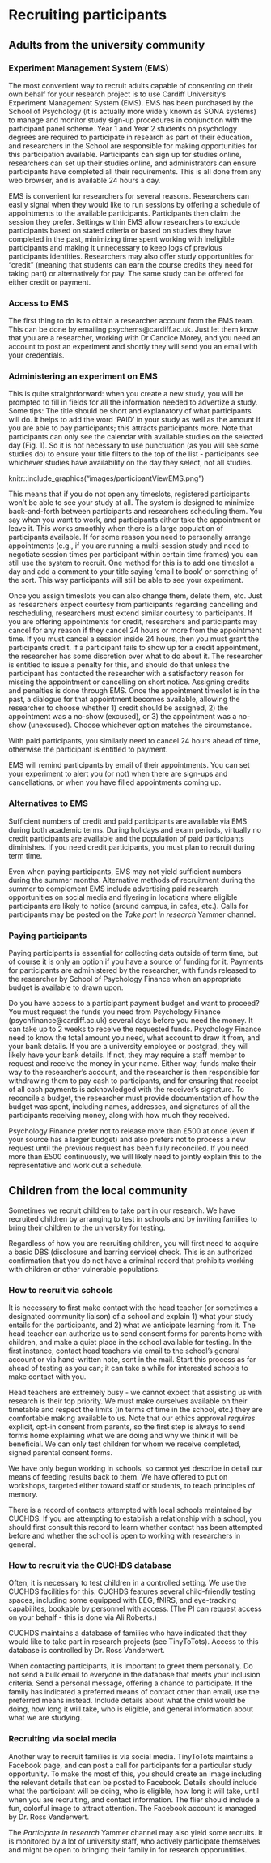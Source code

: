 # Recruiting participants

## Adults from the university community

### Experiment Management System (EMS)

The most convenient way to recruit adults capable of consenting on their own behalf for your research project is to use Cardiff University's Experiment Management System (EMS). EMS has been purchased by the School of Psychology (it is actually more widely known as SONA systems) to manage and monitor study sign-up procedures in conjunction with the participant panel scheme. Year 1 and Year 2 students on psychology degrees are required to participate in research as part of their education, and researchers in the School are responsible for making opportunities for this participation available. Participants can sign up for studies online, researchers can set up their studies online, and administrators can ensure participants have completed all their requirements. This is all done from any web browser, and is available 24 hours a day.  

EMS is convenient for researchers for several reasons. Researchers can easily signal when they would like to run sessions by offering a schedule of appointments to the available participants. Participants then claim the session they prefer. Settings within EMS allow researchers to exclude participants based on stated criteria or based on studies they have completed in the past, minimizing time spent working with ineligible participants and making it unnecessary to keep logs of previous participants identities. Researchers may also offer study opportunities for "credit" (meaning that students can earn the course credits they need for taking part) or alternatively for pay. The same study can be offered for either credit or payment.

### Access to EMS

The first thing to do is to obtain a researcher account from the EMS team. This can be done by emailing psychems@cardiff.ac.uk. Just let them know that you are a researcher, working with Dr Candice Morey, and you need an account to post an experiment and shortly they will send you an email with your credentials.

### Administering an experiment on EMS

This is quite straightforward: when you create a new study, you will be prompted to fill in fields for all the information needed to advertize a study. Some tips: The title should be short and explanatory of what participants will do. It helps to add the word ‘PAID’ in your study as well as the amount if you are able to pay participants; this attracts participants more. Note that participants can only see the calendar with available studies on the selected day (Fig. 1). So it is not necessary to use punctuation (as you will see some studies do) to ensure your title filters to the top of the list - participants see whichever studies have availability on the day they select, not all studies.

knitr::include_graphics("images/participantViewEMS.png")

This means that if you do not open any timeslots, registered participants won’t be able to see your study at all. The system is designed to minimize back-and-forth between participants and researchers scheduling them. You say when you want to work, and participants either take the appointment or leave it. This works smoothly when there is a large population of participants available. If for some reason you need to personally arrange appointments (e.g., if you are running a multi-session study and need to negotiate session times per participant within certain time frames) you can still use the system to recruit. One method for this is to add one timeslot a day and add a comment to your title saying ‘email to book’ or something of the sort. This way participants will still be able to see your experiment. 

Once you assign timeslots you can also change them, delete them, etc. Just as researchers expect courtesy from participants regarding cancelling and rescheduling, researchers must extend similar courtesy to participants. If you are offering appointments for credit, researchers and participants may cancel for any reason if they cancel 24 hours or more from the appointment time. If you must cancel a session inside 24 hours, then you must grant the participants credit. If a participant fails to show up for a credit appointment, the researcher has some discretion over what to do about it. The researcher is entitled to issue a penalty for this, and should do that unless the participant has contacted the researcher with a satisfactory reason for missing the appointment or cancelling on short notice. Assigning credits and penalties is done through EMS. Once the appointment timeslot is in the past, a dialogue for that appointment becomes available, allowing the researcher to choose whether 1) credit should be assigned, 2) the appointment was a no-show (excused), or 3) the appointment was a no-show (unexcused). Choose whichever option matches the circumstance.

With paid participants, you similarly need to cancel 24 hours ahead of time, otherwise the participant is entitled to payment.

EMS will remind participants by email of their appointments. You can set your experiment to alert you (or not) when there are sign-ups and cancellations, or when you have filled appointments coming up. 

### Alternatives to EMS

Sufficient numbers of credit and paid participants are available via EMS during both academic terms. During holidays and exam periods, virtually no credit participants are available and the population of paid participants diminishes. If you need credit participants, you must plan to recruit during term time. 

Even when paying participants, EMS may not yield sufficient numbers during the summer months. Alternative methods of recruitment during the summer to complement EMS include advertising paid research opportunities on social media and flyering in locations where eligible participants are likely to notice (around campus, in cafes, etc.). Calls for participants may be posted on the *Take part in research* Yammer channel. 

### Paying participants

Paying participants is essential for collecting data outside of term time, but of course it is only an option if you have a source of funding for it. Payments for participants are administered by the researcher, with funds released to the researcher by School of Psychology Finance when an appropriate budget is available to drawn upon.

Do you have access to a participant payment budget and want to proceed? You must request the funds you need from Psychology Finance (psychfinance@cardiff.ac.uk) several days before you need the money. It can take up to 2 weeks to receive the requested funds. Psychology Finance need to know the total amount you need, what account to draw it from, and your bank details. If you are a university employee or postgrad, they will likely have your bank details. If not, they may require a staff member to request and receive the money in your name. Either way, funds make their way to the researcher's account, and the researcher is then responsible for withdrawing them to pay cash to participants, and for ensuring that receipt of all cash payments is acknowledged with the receiver's signature. To reconcile a budget, the researcher must provide documentation of how the budget was spent, including names, addresses, and signatures of all the participants receiving money, along with how much they received.

Psychology Finance prefer not to release more than £500 at once (even if your source has a larger budget) and also prefers not to process a new request until the previous request has been fully reconciled. If you need more than £500 continuously, we will likely need to jointly explain this to the representative and work out a schedule.

## Children from the local community

Sometimes we recruit children to take part in our research. We have recruited children by arranging to test in schools and by inviting families to bring their children to the university for testing. 

Regardless of how you are recruiting children, you will first need to acquire a basic DBS (disclosure and barring service) check. This is an authorized confirmation that you do not have a criminal record that prohibits working with children or other vulnerable populations.

### How to recruit via schools

It is necessary to first make contact with the head teacher (or sometimes a designated community liaison) of a school and explain 1) what your study entails for the participants, and 2) what we anticipate learning from it. The head teacher can authorize us to send consent forms for parents home with children, and make a quiet place in the school available for testing. In the first instance, contact head teachers via email to the school's general account or via hand-written note, sent in the mail. Start this process as far ahead of testing as you can; it can take a while for interested schools to make contact with you.  

Head teachers are extremely busy - we cannot expect that assisting us with research is their top priority. We must make ourselves available on their timetable and respect the limits (in terms of time in the school, etc.) they are comfortable making available to us. Note that our ethics approval *requires* explicit, opt-in consent from parents, so the first step is always to send forms home explaining what we are doing and why we think it will be beneficial. We can only test children for whom we receive completed, signed parental consent forms.

We have only begun working in schools, so cannot yet describe in detail our means of feeding results back to them. We have offered to put on workshops, targeted either toward staff or students, to teach principles of memory. 

There is a record of contacts attempted with local schools maintained by CUCHDS. If you are attempting to establish a relationship with a school, you should first consult this record to learn whether contact has been attempted before and whether the school is open to working with researchers in general.

### How to recruit via the CUCHDS database

Often, it is necessary to test children in a controlled setting. We use the CUCHDS facilities for this. CUCHDS features several child-friendly testing spaces, including some equipped with EEG, fNIRS, and eye-tracking capabilites, bookable by personnel with access. (The PI can request access on your behalf - this is done via Ali Roberts.)

CUCHDS maintains a database of families who have indicated that they would like to take part in research projects (see TinyToTots). Access to this database is controlled by Dr. Ross Vanderwert. 

When contacting participants, it is important to greet them personally. Do not send a bulk email to everyone in the database that meets your inclusion criteria. Send a personal message, offering a chance to participate. If the family has indicated a preferred means of contact other than email, use the preferred means instead. Include details about what the child would be doing, how long it will take, who is eligible, and general information about what we are studying.

### Recruiting via social media

Another way to recruit families is via social media. TinyToTots maintains a Facebook page, and can post a call for participants for a particular study opportunity. To make the most of this, you should create an image including the relevant details that can be posted to Facebook. Details should include what the participant will be doing, who is eligible, how long it will take, until when you are recruiting, and contact information. The flier should include a fun, colorful image to attract attention. The Facebook account is managed by Dr. Ross Vanderwert.

The *Participate in research* Yammer channel may also yield some recruits. It is monitored by a lot of university staff, who actively participate themselves and might be open to bringing their family in for research opporuntities.





